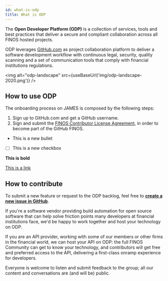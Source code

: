 ```yaml
---
id: what-is-odp
title: What is ODP
---
```



The **Open Developer Platform (ODP)** is a collection of services, tools and best practices that deliver a secure and compliant collaboration across all FINOS hosted projects.

ODP leverages [GitHub.com](https://guides.github.com/activities/hello-world/#what) as project collaboration platform to deliver a software development workflow with continuous legal, security, quality scanning and a set of communication tools that comply with financial institutions regulations.

<img alt="odp-landscape" src={useBaseUrl('img/odp-landscape-2020.png')} />

## How to use ODP
The onboarding process on JAMES is composed by the following steps:

1. Sign up to GitHub.com and get a GitHub username.
2. Sign and submit the [FINOS Contributor License Agreement](https://finosfoundation.atlassian.net/wiki/spaces/FINOS/pages/75530375/Contribution+Compliance+Requirements), in order to become part of the GitHub FINOS.

- This is a new bullet
- [ ] This is a new checkbox

**This is bold**

[This is a link](https:www.google.com)

## How to contribute
To submit a new feature or request to the ODP backlog, feel free to [**create a new issue in GitHub**](https://github.com/finos/open-developer-platform/issues).

If you're a software vendor providing build automation for open source software that can help solve friction points many developers at financial institutions face, we'd be happy to work together and host your technology on ODP.

If you are an API provider, working with some of our members or other firms in the financial world, we can host your API on ODP: the full FINOS Community can get to know your technology, and contributors will get free and preferred access to the API, delivering a first-class onramp experience for developers.

Everyone is welcome to listen and submit feedback to the group; all our content and conversations are (and will be) public.
